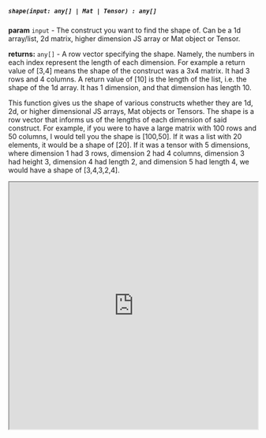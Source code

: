 

##### `shape(input: any[] | Mat | Tensor) : any[]`

**param** `input` - The construct you want to find the shape of. Can be a 1d array/list, 2d matrix, higher dimension JS array or Mat object or Tensor. 
 

**returns:** `any[]` - A row vector specifying the shape. Namely, the numbers in each index represent the length of each dimension. For example a return value of [3,4] means the shape of the construct was a 3x4 matrix. It had 3 rows and 4 columns. A return value of [10] is the length of the list, i.e. the shape of the 1d array. It has 1 dimension, and that dimension has length 10.

This function gives us the shape of various constructs whether they are 1d, 2d, or higher dimensional JS arrays, Mat objects or Tensors. The shape is a row vector that informs us of the lengths of each dimension of said construct. For example, if you were to have a large matrix with 100 rows and 50 columns, I would tell you the shape is [100,50]. If it was a list with 20 elements, it would be a shape of [20]. If it was a tensor with 5 dimensions, where dimension 1 had 3 rows, dimension 2 had 4 columns, dimension 3 had height 3, dimension 4 had length 2, and dimension 5 had length 4, we would have a shape of [3,4,3,2,4].



<iframe src="https://hlab.app/s/docs/hbook_shape"
    width="100%"
    height="500px">
</iframe>